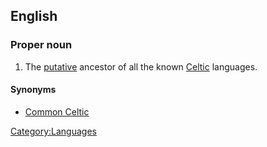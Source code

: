 ==English==
{{wikipedia}}

===Proper noun===
{{en-proper noun|sg=[[proto|Proto]] [[Celtic]]}}

# The [[putative]] ancestor of all the known [[Celtic]] languages.

====Synonyms====
*[[Common Celtic]]

[[Category:Languages]]